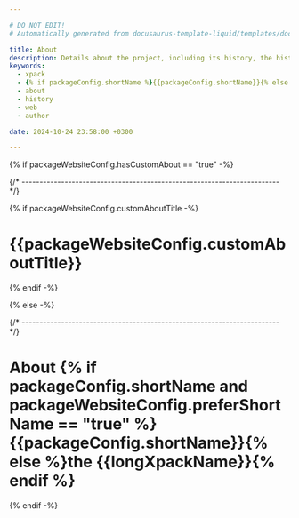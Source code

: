 ```yaml
---

# DO NOT EDIT!
# Automatically generated from docusaurus-template-liquid/templates/docusaurus.

title: About
description: Details about the project, including its history, the history of the website, and details about the author.
keywords:
  - xpack
  - {% if packageConfig.shortName %}{{packageConfig.shortName}}{% else %}{{packageName}}{% endif %}
  - about
  - history
  - web
  - author

date: 2024-10-24 23:58:00 +0300

---
```


{% if packageWebsiteConfig.hasCustomAbout == "true" -%}


{/* ------------------------------------------------------------------------ */}

{% if packageWebsiteConfig.customAboutTitle -%}

# {{packageWebsiteConfig.customAboutTitle}}

{% endif -%}

<CustomContent />

{% else -%}




{/* ------------------------------------------------------------------------ */}

# About {% if packageConfig.shortName and packageWebsiteConfig.preferShortName == "true" %}{{packageConfig.shortName}}{% else %}the {{longXpackName}}{% endif %}

<TheProject />

<MoreIntro/>

<TheProjectHistory />

<TheWebsite />

<TheAuthor />

{% endif -%}
